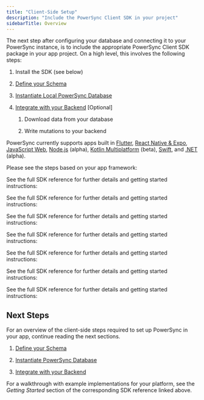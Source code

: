 ```yaml
---
title: "Client-Side Setup"
description: "Include the PowerSync Client SDK in your project"
sidebarTitle: Overview
---
```



The next step after configuring your database and connecting it to your PowerSync instance, is to include the appropriate PowerSync Client SDK package in your app project. On a high level, this involves the following steps:

1. Install the SDK (see below)

2. [Define your Schema](/installation/client-side-setup/define-your-schema)

3. [Instantiate Local PowerSync Database](/installation/client-side-setup/instantiate-powersync-database)

4. [Integrate with your Backend](/installation/client-side-setup/integrating-with-your-backend) \[Optional]

   1. Download data from your database

   2. Write mutations to your backend

PowerSync currently supports apps built in [Flutter](/client-sdk-references/flutter), [React Native & Expo](/client-sdk-references/react-native-and-expo), [JavaScript Web](/client-sdk-references/javascript-web), [Node.js](/client-sdk-references/node) (alpha), [Kotlin Multiplatform](/client-sdk-references/kotlin-multiplatform) (beta), [Swift](/client-sdk-references/swift), and [.NET](/client-sdk-references/dotnet) (alpha).

Please see the steps based on your app framework:

<Accordion title="Flutter" icon="flutter">
  
  <FlutterInstallation/>

  See the full SDK reference for further details and getting started instructions:

  <Card title="Flutter" icon="flutter" href="/client-sdk-references/flutter" horizontal />
</Accordion>

<Accordion title="React Native & Expo" icon="react">
  <ReactNativeInstallation />

  See the full SDK reference for further details and getting started instructions:

  <Card title="React Native & Expo" icon="react" href="/client-sdk-references/react-native-and-expo" horizontal />
</Accordion>

<Accordion title="JavaScript Web" icon="js">
  <JavaScriptWebInstallation />

  See the full SDK reference for further details and getting started instructions:

  <Card title="JavaScript Web" icon="js" href="/client-sdk-references/javascript-web" horizontal />
</Accordion>

<Accordion title="Kotlin Multiplatform" icon="k">
  <KotlinMultiplatformInstallation />

  See the full SDK reference for further details and getting started instructions:

  <Card title="Kotlin Multiplatform (Beta)" icon="k" href="/client-sdk-references/kotlin-multiplatform" horizontal />
</Accordion>

<Accordion title="Swift" icon="swift">
  <SwiftInstallation />

  See the full SDK reference for further details and getting started instructions:

  <Card title="Swift" icon="swift" href="/client-sdk-references/swift" horizontal />
</Accordion>

<Accordion title="Node.js" icon="node-js">
  <NodeInstallation />

  See the full SDK reference for further details and getting started instructions:

  <Card title="Node.js (client)" icon="node-js" href="/client-sdk-references/node" horizontal />
</Accordion>

<Accordion title=".NET" icon="microsoft">
  <DotNetInstallation />

  See the full SDK reference for further details and getting started instructions:

  <Card title=".NET (Alpha)" icon="microsoft" href="/client-sdk-references/dotnet" horizontal />
</Accordion>

## Next Steps

For an overview of the client-side steps required to set up PowerSync in your app, continue reading the next sections.

1. [Define your Schema](/installation/client-side-setup/define-your-schema)

2. [Instantiate PowerSync Database](/installation/client-side-setup/instantiate-powersync-database)

3. [Integrate with your Backend](/installation/client-side-setup/integrating-with-your-backend)

For a walkthrough with example implementations for your platform, see the *Getting Started* section of the corresponding SDK reference linked above.
